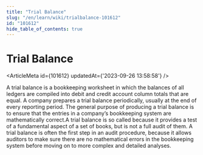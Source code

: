 ```yaml
---
title: "Trial Balance"
slug: "/en/learn/wiki/trialbalance-101612"
id: "101612"
hide_table_of_contents: true
---
```



# Trial Balance

<ArticleMeta id={101612} updatedAt={'2023-09-26 13:58:58'} />
<div className='border-solid border-b border-t-0 my-4 border-[var(--ifm-color-gray-300)]' />

A trial balance is a bookkeeping worksheet in which the balances of all ledgers are compiled into debit and credit account column totals that are equal. A company prepares a trial balance periodically, usually at the end of every reporting period. The general purpose of producing a trial balance is to ensure that the entries in a company’s bookkeeping system are mathematically correct.A trial balance is so called because it provides a test of a fundamental aspect of a set of books, but is not a full audit of them. A trial balance is often the first step in an audit procedure, because it allows auditors to make sure there are no mathematical errors in the bookkeeping system before moving on to more complex and detailed analyses.
